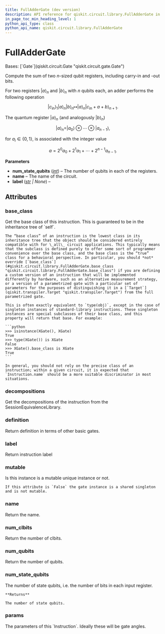 ```yaml
---
title: FullAdderGate (dev version)
description: API reference for qiskit.circuit.library.FullAdderGate in the dev version of qiskit
in_page_toc_min_heading_level: 1
python_api_type: class
python_api_name: qiskit.circuit.library.FullAdderGate
---
```


# FullAdderGate

<Class id="qiskit.circuit.library.FullAdderGate" isDedicatedPage={true} github="https://github.com/Qiskit/qiskit/tree/stable/2.0/qiskit/circuit/library/arithmetic/adders/adder.py#L184-L235" signature="qiskit.circuit.library.FullAdderGate(num_state_qubits, label=None)" modifiers="class">
  Bases: [`Gate`](qiskit.circuit.Gate "qiskit.circuit.gate.Gate")

  Compute the sum of two $n$-sized qubit registers, including carry-in and -out bits.

  For two registers $|a\rangle_n$ and $|b\rangle_n$ with $n$ qubits each, an adder performs the following operation

$$
|c_{\text{in}}\rangle_1 |a\rangle_n |b\rangle_n
\mapsto |a\rangle_n |c_{\text{in}} + a + b \rangle_{n + 1}.
$$

  The quantum register $|a\rangle_n$ (and analogously $|b\rangle_n$)

$$
|a\rangle_n = |a_0\rangle \otimes \cdots \otimes |a_{n - 1}\rangle,
$$

  for $a_i \in \{0, 1\}$, is associated with the integer value

$$
a = 2^{0}a_{0} + 2^{1}a_{1} + \cdots + 2^{n - 1}a_{n - 1}.
$$

  **Parameters**

  *   **num\_state\_qubits** ([*int*](https://docs.python.org/3/library/functions.html#int "(in Python v3.13)")) – The number of qubits in each of the registers.
  *   **name** – The name of the circuit.
  *   **label** ([*str*](https://docs.python.org/3/library/stdtypes.html#str "(in Python v3.13)") *| None*) –

  ## Attributes

  ### base\_class

  <Attribute id="qiskit.circuit.library.FullAdderGate.base_class">
    Get the base class of this instruction. This is guaranteed to be in the inheritance tree of `self`.

    The “base class” of an instruction is the lowest class in its inheritance tree that the object should be considered entirely compatible with for \_all\_ circuit applications. This typically means that the subclass is defined purely to offer some sort of programmer convenience over the base class, and the base class is the “true” class for a behavioral perspective. In particular, you should *not* override [`base_class`](#qiskit.circuit.library.FullAdderGate.base_class "qiskit.circuit.library.FullAdderGate.base_class") if you are defining a custom version of an instruction that will be implemented differently by hardware, such as an alternative measurement strategy, or a version of a parametrized gate with a particular set of parameters for the purposes of distinguishing it in a [`Target`](qiskit.transpiler.Target "qiskit.transpiler.Target") from the full parametrized gate.

    This is often exactly equivalent to `type(obj)`, except in the case of singleton instances of standard-library instructions. These singleton instances are special subclasses of their base class, and this property will return that base. For example:

    ```python
    >>> isinstance(XGate(), XGate)
    True
    >>> type(XGate()) is XGate
    False
    >>> XGate().base_class is XGate
    True
    ```

    In general, you should not rely on the precise class of an instruction; within a given circuit, it is expected that `Instruction.name` should be a more suitable discriminator in most situations.
  </Attribute>

  ### decompositions

  <Attribute id="qiskit.circuit.library.FullAdderGate.decompositions">
    Get the decompositions of the instruction from the SessionEquivalenceLibrary.
  </Attribute>

  ### definition

  <Attribute id="qiskit.circuit.library.FullAdderGate.definition">
    Return definition in terms of other basic gates.
  </Attribute>

  ### label

  <Attribute id="qiskit.circuit.library.FullAdderGate.label">
    Return instruction label
  </Attribute>

  ### mutable

  <Attribute id="qiskit.circuit.library.FullAdderGate.mutable">
    Is this instance is a mutable unique instance or not.

    If this attribute is `False` the gate instance is a shared singleton and is not mutable.
  </Attribute>

  ### name

  <Attribute id="qiskit.circuit.library.FullAdderGate.name">
    Return the name.
  </Attribute>

  ### num\_clbits

  <Attribute id="qiskit.circuit.library.FullAdderGate.num_clbits">
    Return the number of clbits.
  </Attribute>

  ### num\_qubits

  <Attribute id="qiskit.circuit.library.FullAdderGate.num_qubits">
    Return the number of qubits.
  </Attribute>

  ### num\_state\_qubits

  <Attribute id="qiskit.circuit.library.FullAdderGate.num_state_qubits">
    The number of state qubits, i.e. the number of bits in each input register.

    **Returns**

    The number of state qubits.
  </Attribute>

  ### params

  <Attribute id="qiskit.circuit.library.FullAdderGate.params">
    The parameters of this `Instruction`. Ideally these will be gate angles.
  </Attribute>
</Class>

